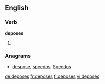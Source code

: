 ==English==

===Verb===
'''deposes'''

# {{en-third-person singular of|depose}}

===Anagrams===
* [[despose]], [[speedos#English|speedos]], [[Speedos#English|Speedos]]

[[de:deposes]]
[[fr:deposes]]
[[fi:deposes]]
[[vi:deposes]]